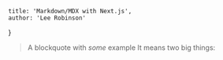     title: 'Markdown/MDX with Next.js',
    author: 'Lee Robinson'
}

> A blockquote with _some_ example
It means two big things:


